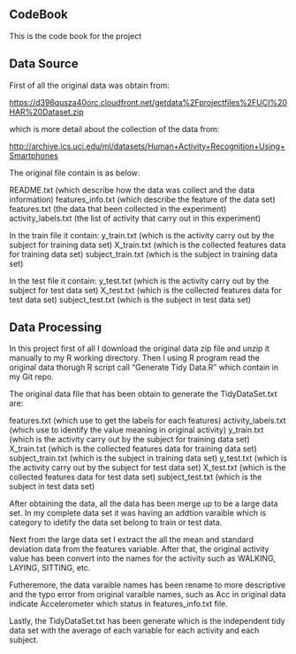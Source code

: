 ## **CodeBook**
This is the code book for the project

## **Data Source** 
First of all the original data was obtain from:

[https://d396qusza40orc.cloudfront.net/getdata%2Fprojectfiles%2FUCI%20HAR%20Dataset.zip]()

which is more detail about the collection of the data from:

[http://archive.ics.uci.edu/ml/datasets/Human+Activity+Recognition+Using+Smartphones]()


The original file contain is as below:

README.txt (which describe how the data was collect and the data information)
features_info.txt (which describe the feature of the data set)
features.txt (the data that been collected in the experiment)
activity_labels.txt (the list of activity that carry out in this experiment)

In the train file it contain:
y_train.txt (which is the activity carry out by the subject for training data set)
X_train.txt (which is the collected features data for training data set)
subject_train.txt (which is the subject in training data set)

In the test file it contain:
y_test.txt (which is the activity carry out by the subject for test data set)
X_test.txt (which is the collected features data for test data set)
subject_test.txt (which is the subject in test data set)

## **Data Processing**
In this project first of all I download the original data zip file and unzip it manually to my R
working directory. Then I using R program read the original data thorugh R script call 
"Generate Tidy Data.R" which contain in my Git repo.

The original data file that has been obtain to generate the TidyDataSet.txt are:

features.txt (which use to get the labels for each features)
activity_labels.txt (which use to identify the value meaning in original activity)
y_train.txt (which is the activity carry out by the subject for training data set)
X_train.txt (which is the collected features data for training data set)
subject_train.txt (which is the subject in training data set)
y_test.txt (which is the activity carry out by the subject for test data set)
X_test.txt (which is the collected features data for test data set)
subject_test.txt (which is the subject in test data set)

After obtaining the data, all the data has been merge up to be a large data set. In my complete data set it was having an addtion varaible which is category to idetify the data set belong to train or test data. 

Next from the large data set I extract the all the mean and standard deviation data from the features variable. After that, the original activity value has been convert into the names for the activity such as WALKING, LAYING, SITTING, etc.

Futheremore, the data varaible names has been rename to more descriptive and the typo error from original varaible names, such as Acc in original data indicate Accelerometer which status in features_info.txt file. 

Lastly, the TidyDataSet.txt has been generate which is the independent tidy data set with the average of each variable for each activity and each subject.

